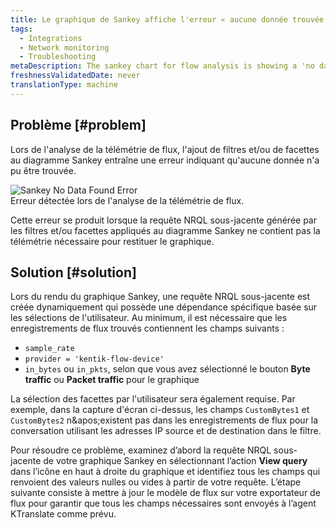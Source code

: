 ```yaml
---
title: Le graphique de Sankey affiche l'erreur « aucune donnée trouvée »
tags:
  - Integrations
  - Network monitoring
  - Troubleshooting
metaDescription: The sankey chart for flow analysis is showing a 'no data found' error in your UI.
freshnessValidatedDate: never
translationType: machine
---
```


## Problème [#problem]

Lors de l'analyse de la télémétrie de flux, l'ajout de filtres et/ou de facettes au diagramme Sankey entraîne une erreur indiquant qu'aucune donnée n'a pu être trouvée.

<img title="Sankey No Data Found Error" alt="Sankey No Data Found Error" src="/images/network_screenshot-crop_sankey-no-data.webp" />

<figcaption>
  Erreur détectée lors de l'analyse de la télémétrie de flux.
</figcaption>

Cette erreur se produit lorsque la requête NRQL sous-jacente générée par les filtres et/ou facettes appliqués au diagramme Sankey ne contient pas la télémétrie nécessaire pour restituer le graphique.

## Solution [#solution]

Lors du rendu du graphique Sankey, une requête NRQL sous-jacente est créée dynamiquement qui possède une dépendance spécifique basée sur les sélections de l'utilisateur. Au minimum, il est nécessaire que les enregistrements de flux trouvés contiennent les champs suivants :

* `sample_rate`
* `provider = 'kentik-flow-device'`
* `in_bytes` ou `in_pkts`, selon que vous avez sélectionné le bouton <DNT>**Byte traffic**</DNT> ou <DNT>**Packet traffic**</DNT> pour le graphique

La sélection des facettes par l'utilisateur sera également requise. Par exemple, dans la capture d'écran ci-dessus, les champs `CustomBytes1` et `CustomBytes2` n&amp;apos;existent pas dans les enregistrements de flux pour la conversation utilisant les adresses IP source et de destination dans le filtre.

Pour résoudre ce problème, examinez d’abord la requête NRQL sous-jacente de votre graphique Sankey en sélectionnant l’action <DNT>**View query**</DNT> dans l’icône en haut à droite du graphique et identifiez tous les champs qui renvoient des valeurs nulles ou vides à partir de votre requête. L’étape suivante consiste à mettre à jour le modèle de flux sur votre exportateur de flux pour garantir que tous les champs nécessaires sont envoyés à l’agent KTranslate comme prévu.
